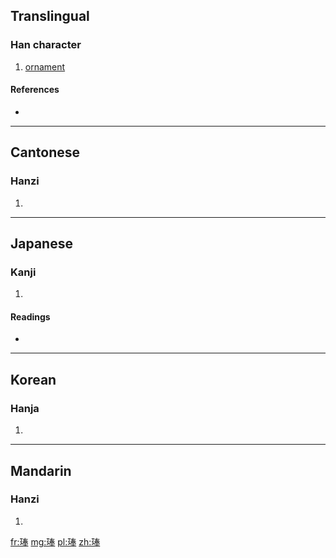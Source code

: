 ==Translingual==

===Han character===
{{Han char|rn=96|rad=玉|as=08|sn=12|four=1515<sub>3</sub>|canj=一土手大手 (MGQKQ)}}

# [[ornament]]

====References====
* {{Han ref|kx=0735.010|dkj=21068|dj=1146.300|hdz=21119.030|uh=742B|ud=29739|bh=DA7D|bd=55933}}

----

==Cantonese==

===Hanzi===
{{yue-hanzi|jyut=|y=fung2, pung2}}

# {{defn|lang=yue|sort=玉08}}

----

==Japanese==

===Kanji===
{{ja-kanji|grade=|rs=玉08}}

# {{defn|lang=ja|sort=玉08}}

====Readings====
* {{ja-readings|on=[[ほう]] (hō), [[ふ]] (fu)|kun=|nanori=}}

----

==Korean==

===Hanja===
{{ko-hanja|hangeul=봉|eumhun=|rv=bong|mr=pong|y=pong}}

# {{defn|lang=ko|sort=玉08}}

----

==Mandarin==

===Hanzi===
{{cmn-hanzi|pin=[[běng]] ([[beng3]])|wg=peng<sup>3</sup>}}

# {{defn|lang=cmn|sort=玉08}}

[[fr:琫]]
[[mg:琫]]
[[pl:琫]]
[[zh:琫]]